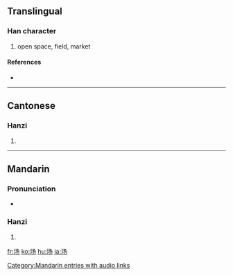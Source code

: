 {{also|場}}
==Translingual==

===Han character===
{{Han char|rn=32|rad=土|as=03|sn=6|four=|canj=土弓尸竹 (GNSH)}}

# open space, field, market

====References====
* {{Han ref|kx=0224.181|hdz=10421.010|uh=573A|ud=22330}}

----

==Cantonese==

===Hanzi===
{{yue-hanzi|jyut=|y=cheung4}}

# {{defn|Cantonese}}

----

==Mandarin==

===Pronunciation===
*{{audio|zh-chǎng.ogg|audio}}

===Hanzi===
{{cmn-hanzi|tra=場|pin=[[cháng]] ([[chang2]])|wg=ch'ang<sup>2</sup>}}

# {{defn|Mandarin}}

[[Category:Mandarin entries with audio links]]

[[fr:场]]
[[ko:场]]
[[hu:场]]
[[ja:场]]